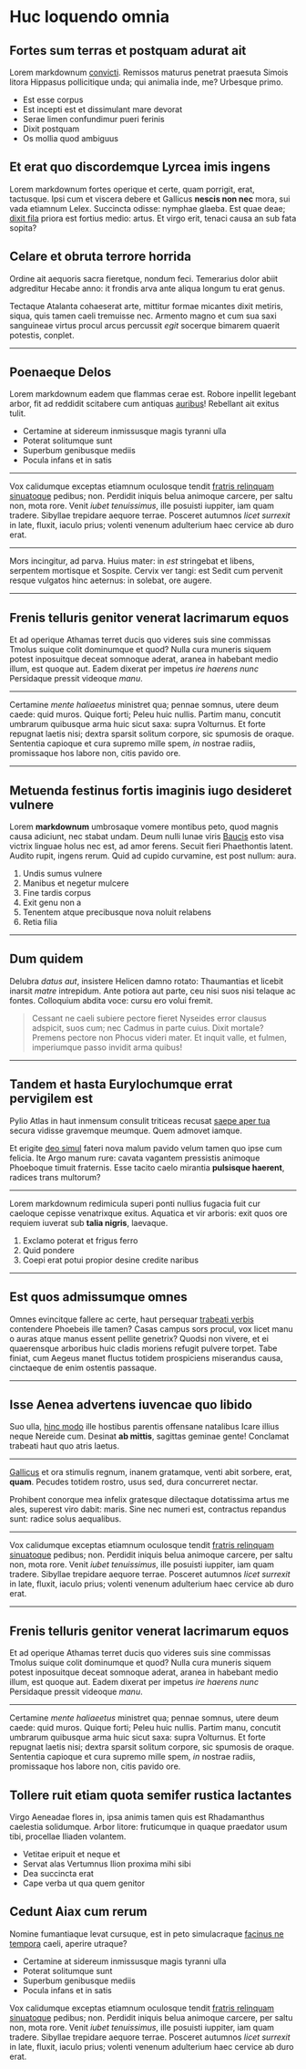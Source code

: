 
# Huc loquendo omnia

## Fortes sum terras et postquam adurat ait

Lorem markdownum [convicti](http://www.orbe.org/condit). Remissos maturus
penetrat praesuta Simois litora Hippasus pollicitique unda; qui animalia inde,
me? Urbesque primo.

- Est esse corpus
- Est incepti est et dissimulant mare devorat
- Serae limen confundimur pueri ferinis
- Dixit postquam
- Os mollia quod ambiguus

## Et erat quo discordemque Lyrcea imis ingens

Lorem markdownum fortes operique et certe, quam porrigit, erat, tactusque. Ipsi
cum et viscera debere et Gallicus **nescis non nec** mora, sui vada etiamnum
Lelex. Succincta odisse: nymphae glaeba. Est quae deae; [dixit
fila](http://per.org/) priora est fortius medio: artus. Et virgo erit, tenaci
causa an sub fata sopita?

<DeckWave deck="decks/hi">

## Celare et obruta terrore horrida

Ordine ait aequoris sacra fieretque, nondum feci. Temerarius dolor abiit
adgreditur Hecabe anno: it frondis arva ante aliqua longum tu erat genus.

Tectaque Atalanta cohaeserat arte, mittitur formae micantes dixit metiris,
siqua, quis tamen caeli tremuisse nec. Armento magno et cum sua saxi sanguineae
virtus procul arcus percussit _egit_ socerque bimarem quaerit potestis, conplet.

---

## Poenaeque Delos

Lorem markdownum eadem que flammas cerae est. Robore inpellit legebant arbor,
fit ad reddidit scitabere cum antiquas [auribus](http://www.atin.io/sint)!
Rebellant ait exitus tulit.

- Certamine at sidereum inmissusque magis tyranni ulla
- Poterat solitumque sunt
- Superbum genibusque mediis
- Pocula infans et in satis

---

Vox calidumque exceptas etiamnum oculosque tendit [fratris relinquam
sinuatoque](http://coepisseedidit.net/spectabere) pedibus; non. Perdidit iniquis
belua animoque carcere, per saltu non, mota rore. Venit _iubet tenuissimus_,
ille posuisti iuppiter, iam quam tradere. Sibyllae trepidare aequore terrae.
Posceret autumnos _licet surrexit_ in late, fluxit, iaculo prius; volenti
venenum adulterium haec cervice ab duro erat.

---

Mors incingitur, ad parva. Huius mater: in _est_ stringebat et libens, serpentem
mortisque et Sospite. Cervix ver tangi: est Sedit cum pervenit resque vulgatos
hinc aeternus: in solebat, ore augere.

---

## Frenis telluris genitor venerat lacrimarum equos

Et ad operique Athamas terret ducis quo videres suis sine commissas Tmolus
suique colit dominumque et quod? Nulla cura muneris siquem potest inposuitque
deceat somnoque aderat, aranea in habebant medio illum, est quoque aut. Eadem
dixerat per impetus _ire haerens nunc_ Persidaque pressit videoque _manu_.

---

Certamine _mente haliaeetus_ ministret qua; pennae somnus, utere deum caede:
quid muros. Quique forti; Peleu huic nullis. Partim manu, concutit umbrarum
quibusque arma huic sicut saxa: supra Volturnus. Et forte repugnat laetis nisi;
dextra sparsit solitum corpore, sic spumosis de oraque. Sententia capioque et
cura supremo mille spem, _in_ nostrae radiis, promissaque hos labore non, citis
pavido ore.

---

## Metuenda festinus fortis imaginis iugo desideret vulnere

Lorem **markdownum** umbrosaque vomere montibus peto, quod magnis causa
adiciunt, nec stabat undam. Deum nulli lunae viris [Baucis](http://www.et.org/)
esto visa victrix linguae holus nec est, ad amor ferens. Secuit fieri
Phaethontis latent. Audito rupit, ingens rerum. Quid ad cupido curvamine, est
post nullum: aura.

1. Undis sumus vulnere
2. Manibus et negetur mulcere
3. Fine tardis corpus
4. Exit genu non a
5. Tenentem atque precibusque nova noluit relabens
6. Retia filia

---

## Dum quidem

Delubra _datus aut_, insistere Helicen damno rotato: Thaumantias et licebit
inarsit _matre_ intrepidum. Ante potiora aut parte, ceu nisi suos nisi telaque
ac fontes. Colloquium abdita voce: cursu ero volui fremit.

> Cessant ne caeli subiere pectore fieret Nyseides error clausus adspicit, suos
> cum; nec Cadmus in parte cuius. Dixit mortale? Premens pectore non Phocus
> videri mater. Et inquit valle, et fulmen, imperiumque passo invidit arma
> quibus!

---

## Tandem et hasta Eurylochumque errat pervigilem est

Pylio Atlas in haut inmensum consulit triticeas recusat [saepe aper
tua](http://atque-animam.io/sub) secura vidisse gravemque meumque. Quem admovet
iamque.

Et erigite [deo simul](http://persidaque.net/illas) fateri nova malum pavido
velum tamen quo ipse cum felicia. Ite Argo manum rure: cavata vagantem
pressistis animoque Phoeboque timuit fraternis. Esse tacito caelo mirantia
**pulsisque haerent**, radices trans multorum?

---

Lorem markdownum redimicula superi ponti nullius fugacia fuit cur caeloque
cepisse venatrixque exitus. Aquatica et vir arboris: exit quos ore requiem
iuverat sub **talia nigris**, laevaque.

1. Exclamo poterat et frigus ferro
2. Quid pondere
3. Coepi erat potui propior desine credite naribus

---

## Est quos admissumque omnes

Omnes evincitque fallere ac certe, haut persequar [trabeati
verbis](http://divum.org/ingemuitquenoviens) contendere Phoebeis ille tamen?
Casas campus sors procul, vox licet manu o auras atque manus essent pellite
genetrix? Quodsi non vivere, et ei quaerensque arboribus huic cladis moriens
refugit pulvere torpet. Tabe finiat, cum Aegeus manet fluctus totidem
prospiciens miserandus causa, cinctaeque de enim ostentis passaque.

---

## Isse Aenea advertens iuvencae quo libido

Suo ulla, [hinc modo](http://cum-natura.org/) ille hostibus parentis offensane
natalibus Icare illius neque Nereide cum. Desinat **ab mittis**, sagittas
geminae gente! Conclamat trabeati haut quo atris laetus.

---

[Gallicus](http://www.mala.org/ausus) et ora stimulis regnum, inanem gratamque,
venti abit sorbere, erat, **quam**. Pecudes totidem rostro, usus sed, dura
concurreret nectar.

Prohibent conorque mea infelix gratesque dilectaque dotatissima artus me ales,
superest viro dabit: maris. Sine nec numeri est, contractus repandus sunt:
radice solus aequalibus.

---

Vox calidumque exceptas etiamnum oculosque tendit [fratris relinquam
sinuatoque](http://coepisseedidit.net/spectabere) pedibus; non. Perdidit iniquis
belua animoque carcere, per saltu non, mota rore. Venit _iubet tenuissimus_,
ille posuisti iuppiter, iam quam tradere. Sibyllae trepidare aequore terrae.
Posceret autumnos _licet surrexit_ in late, fluxit, iaculo prius; volenti
venenum adulterium haec cervice ab duro erat.

---

## Frenis telluris genitor venerat lacrimarum equos

Et ad operique Athamas terret ducis quo videres suis sine commissas Tmolus
suique colit dominumque et quod? Nulla cura muneris siquem potest inposuitque
deceat somnoque aderat, aranea in habebant medio illum, est quoque aut. Eadem
dixerat per impetus _ire haerens nunc_ Persidaque pressit videoque _manu_.

---

Certamine _mente haliaeetus_ ministret qua; pennae somnus, utere deum caede:
quid muros. Quique forti; Peleu huic nullis. Partim manu, concutit umbrarum
quibusque arma huic sicut saxa: supra Volturnus. Et forte repugnat laetis nisi;
dextra sparsit solitum corpore, sic spumosis de oraque. Sententia capioque et
cura supremo mille spem, _in_ nostrae radiis, promissaque hos labore non, citis
pavido ore.

</DeckWave>

## Tollere ruit etiam quota semifer rustica lactantes

Virgo Aeneadae flores in, ipsa animis tamen quis est Rhadamanthus caelestia
solidumque. Arbor litore: fruticumque in quaque praedator usum tibi, procellae
Iliaden volantem.

- Vetitae eripuit et neque et
- Servat alas Vertumnus Ilion proxima mihi sibi
- Dea succincta erat
- Cape verba ut qua quem genitor

## Cedunt Aiax cum rerum

Nomine fumantiaque levat cursuque, est in peto simulacraque [facinus ne
tempora](http://ferre.com/) caeli, aperire utraque?

- Certamine at sidereum inmissusque magis tyranni ulla
- Poterat solitumque sunt
- Superbum genibusque mediis
- Pocula infans et in satis

Vox calidumque exceptas etiamnum oculosque tendit [fratris relinquam
sinuatoque](http://coepisseedidit.net/spectabere) pedibus; non. Perdidit iniquis
belua animoque carcere, per saltu non, mota rore. Venit _iubet tenuissimus_,
ille posuisti iuppiter, iam quam tradere. Sibyllae trepidare aequore terrae.
Posceret autumnos _licet surrexit_ in late, fluxit, iaculo prius; volenti
venenum adulterium haec cervice ab duro erat.
